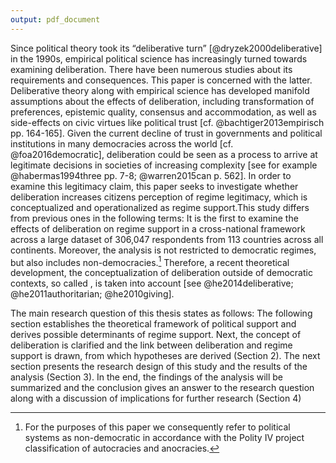 ```yaml
---
output: pdf_document
---
```


Since political theory took its “deliberative turn” [@dryzek2000deliberative] in the 1990s, empirical political science has increasingly turned towards examining deliberation. There have been numerous studies about its requirements and consequences. This paper is concerned with the latter. Deliberative theory along with empirical science has developed manifold assumptions about the effects of deliberation, including transformation of preferences, epistemic quality, consensus and accommodation, as well as side-effects on civic virtues like political trust [cf. @bachtiger2013empirisch pp. 164-165].
Given the current decline of trust in governments and political institutions in many democracies across the world [cf. @foa2016democratic], deliberation could be seen as a process to arrive at legitimate decisions in societies of increasing complexity [see for example @habermas1994three pp. 7-8; @warren2015can p. 562]. In order to examine this legitimacy claim, this paper seeks to investigate whether deliberation increases citizens
perception of regime legitimacy, which is conceptualized and operationalized as regime support.This study differs from previous ones in the following terms: It is the first to examine the effects of deliberation on regime support in a cross-national framework across a large dataset of 306,047 respondents from 113 countries across all continents. Moreover, the analysis is not restricted to democratic regimes, but also includes non-democracies.^[For the purposes of this paper we consequently refer to political systems as non-democratic in accordance with the Polity IV project classification of autocracies and anocracies.] Therefore, a recent theoretical development, the conceptualization of deliberation outside of democratic contexts, so called \textit{authoritarian deliberation}, is taken into account [see @he2014deliberative; @he2011authoritarian; @he2010giving]. 

The main research question of this thesis states as follows: \textit{What role does Deliberation play for regime support across the world?} The following section establishes the theoretical framework of political support and derives possible determinants of regime support. Next, the concept of deliberation is clarified and the link between deliberation and regime support is drawn, from which hypotheses are derived (Section 2). The next section presents the research design of this study and the results of the analysis (Section 3). In the end, the findings of the analysis will be summarized and the conclusion gives an answer to the research question along with a discussion of implications for further research (Section 4)
